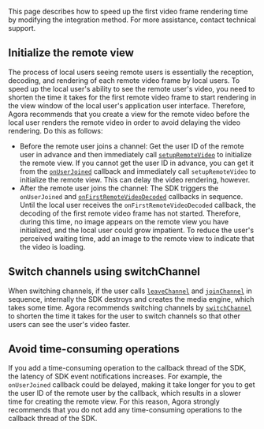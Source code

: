 
<PlatformWrapper notAllowed="android">
<PlatformWrapper notAllowed="ios">
<PlatformWrapper notAllowed="macos">
<PlatformWrapper notAllowed="windows-cpp">

<NotSupported />

</PlatformWrapper>
</PlatformWrapper>
</PlatformWrapper>
</PlatformWrapper>

<PlatformWrapper notAllowed="windows-csharp">
<PlatformWrapper notAllowed="web">
<PlatformWrapper notAllowed="unity">
<PlatformWrapper notAllowed="flutter">
<PlatformWrapper notAllowed="react-native">
<PlatformWrapper notAllowed="electron">
<PlatformWrapper notAllowed="cocos-creator">
<PlatformWrapper notAllowed="cocos-2d-x">

This page describes how to speed up the first video frame rendering time by modifying the integration method. For more assistance, contact technical support.

## Initialize the remote view

The process of local users seeing remote users is essentially the reception, decoding, and rendering of each remote video frame by local users. To speed up the local user's ability to see the remote user's video, you need to shorten the time it takes for the first remote video frame to start rendering in the view window of the local user's application user interface. Therefore, Agora recommends that you create a view for the remote video before the local user renders the remote video in order to avoid delaying the video rendering. Do this as follows:

- Before the remote user joins a channel: Get the user ID of the remote user in advance and then immediately call [`setupRemoteVideo`](https://api-ref.agora.io/en/video-sdk/cpp/3.x//classagora_1_1rtc_1_1_i_rtc_engine.html#ac166814787b0a1d8da5f5c632dd7cdcf) to initialize the remote view. If you cannot get the user ID in advance, you can get it from the [`onUserJoined`](https://api-ref.agora.io/en/video-sdk/cpp/3.x//classagora_1_1rtc_1_1_i_rtc_engine_event_handler.html#a985a675469baf9d54feb8781732e0ca8) callback and immediately call `setupRemoteVideo` to initialize the remote view. This can delay the video rendering, however.
- After the remote user joins the channel: The SDK triggers the `onUserJoined` and [`onFirstRemoteVideoDecoded`](https://api-ref.agora.io/en/video-sdk/cpp/3.x//classagora_1_1rtc_1_1_i_rtc_engine_event_handler.html#ae7220caf214e219b8311b27a2a4f9ebc) callbacks in sequence. Until the local user receives the `onFirstRemoteVideoDecoded` callback, the decoding of the first remote video frame has not started. Therefore, during this time, no image appears on the remote view you have initialized, and the local user could grow impatient. To reduce the user's perceived waiting time, add an image to the remote view to indicate that the video is loading.


## Switch channels using switchChannel

When switching channels, if the user calls [`leaveChannel`](https://api-ref.agora.io/en/video-sdk/cpp/3.x//classagora_1_1rtc_1_1_i_rtc_engine.html#a51c12d209373650638bfd82e28777081) and [`joinChannel`](https://api-ref.agora.io/en/video-sdk/cpp/3.x//classagora_1_1rtc_1_1_i_rtc_engine.html#a31ae82fd9862ba8e6912655e4c1a4290) in sequence, internally the SDK destroys and creates the media engine, which takes some time. Agora recommends switching channels by [`switchChannel`](https://api-ref.agora.io/en/video-sdk/cpp/3.x//classagora_1_1rtc_1_1_i_rtc_engine.html#a3eb5ee494ce124b34609c593719c89ab) to shorten the time it takes for the user to switch channels so that other users can see the user's video faster.


## Avoid time-consuming operations

If you add a time-consuming operation to the callback thread of the SDK, the latency of SDK event notifications increases. For example, the `onUserJoined` callback could be delayed, making it take longer for you to get the user ID of the remote user by the callback, which results in a slower time for creating the remote view. For this reason, Agora strongly recommends that you do not add any time-consuming operations to the callback thread of the SDK.

</PlatformWrapper>
</PlatformWrapper>
</PlatformWrapper>
</PlatformWrapper>
</PlatformWrapper>
</PlatformWrapper>
</PlatformWrapper>
</PlatformWrapper>